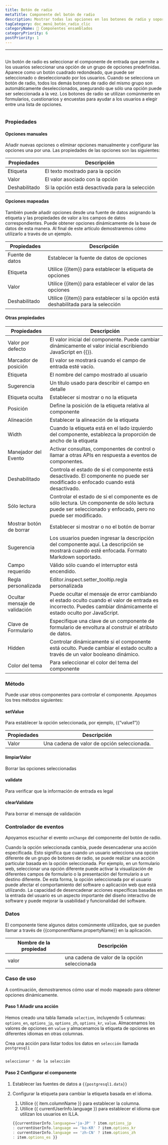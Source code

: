 ```yaml
---
title: Botón de radio
metaTitle: Componente del botón de radio
description: Mostrar todas las opciones en los botones de radio y soporte para seleccionar una opción.
tagCategory: doc_menú_botón_radio_clic
categoryName: 🧬 Componentes ensamblados
categoryPriority: 6
postPriority: 1
---
```


* * *

## <Heading hidden>Botón de radio</Heading>

Un botón de radio es seleccionar el componente de entrada que permite a los usuarios seleccionar una opción de un grupo de opciones predefinidas. Aparece como un botón cuadrado redondeado, que puede ser seleccionado o deseleccionado por los usuarios. Cuando se selecciona un botón de radio, todos los demás botones de radio del mismo grupo son automáticamente deseleccionados, asegurando que sólo una opción puede ser seleccionada a la vez. Los botones de radio se utilizan comúnmente en formularios, cuestionarios y encuestas para ayudar a los usuarios a elegir entre una lista de opciones.

<img src='https://cdn.illacloud.com/official-website/img/docs/assemble/radio.png' alt="" />

### Propiedades

#### Opciones manuales

Añadir nuevas opciones o eliminar opciones manualmente y configurar las opciones una por una. Las propiedades de las opciones son las siguientes: 

| Propiedades   | Descripción                                     |
| ------------- | ----------------------------------------------- |
| Etiqueta      | El texto mostrado para la opción                |
| Valor         | El valor asociado con la opción                 |
| Deshabilitado | Si la opción está desactivada para la selección |

#### Opciones mapeadas

También puede añadir opciones desde una fuente de datos asignando la etiqueta y las propiedades de valor a los campos de datos correspondientes. Puede obtener opciones dinámicamente de la base de datos de esta manera. Al final de este artículo demostraremos cómo utilizarlo a través de un ejemplo.

| Propiedades     | Descripción                                                                        |
| --------------- | ---------------------------------------------------------------------------------- |
| Fuente de datos | Establecer la fuente de datos de opciones                                          |
| Etiqueta        | Utilice {{item}} para establecer la etiqueta de opciones                           |
| Valor           | Utilice {{item}} para establecer el valor de las opciones                          |
| Deshabilitado   | Utilice {{item}} para establecer si la opción está deshabilitada para la selección |

#### Otras propiedades

| Propiedades                   | Descripción                                                                                                                                                          |
| ----------------------------- | -------------------------------------------------------------------------------------------------------------------------------------------------------------------- |
| Valor por defecto             | El valor inicial del componente. Puede cambiar dinámicamente el valor inicial escribiendo JavaScript en {{}}.                                                        |
| Marcador de posición          | El valor se mostrará cuando el campo de entrada esté vacío.                                                                                                          |
| Etiqueta                      | El nombre del campo mostrado al usuario                                                                                                                              |
| Sugerencia                    | Un título usado para describir el campo en detalle                                                                                                                   |
| Etiqueta oculta               | Establecer si mostrar o no la etiqueta                                                                                                                               |
| Posición                      | Define la posición de la etiqueta relativa al componente                                                                                                             |
| Alineación                    | Establecer la alineación de la etiqueta                                                                                                                              |
| Width                         | Cuando la etiqueta está en el lado izquierdo del componente, establezca la proporción de ancho de la etiqueta                                                        |
| Manejador del Evento          | Activar consultas, componentes de control o llamar a otras APIs en respuesta a eventos de componentes.                                                               |
| Deshabilitado                 | Controla el estado de si el componente está desactivado. El componente no puede ser modificado o enfocado cuando está desactivado.                                   |
| Sólo lectura                  | Controlar el estado de si el componente es de sólo lectura. Un componente de sólo lectura puede ser seleccionado y enfocado, pero no puede ser modificado.           |
| Mostrar botón de borrar       | Establecer si mostrar o no el botón de borrar                                                                                                                        |
| Sugerencia                    | Los usuarios pueden ingresar la descripción del componente aquí. La descripción se mostrará cuando esté enfocada. Formato Markdown soportado.                        |
| Campo requerido               | Válido sólo cuando el interruptor está encendido.                                                                                                                    |
| Regla personalizada           | Editor.inspect.setter_tooltip.regla personalizada                                                                                                                    |
| Ocultar mensaje de validación | Puede ocultar el mensaje de error cambiando el estado oculto cuando el valor de entrada es incorrecto. Puedes cambiar dinámicamente el estado oculto por JavaScript. |
| Clave de Formulario           | Especifique una clave de un componente de formulario de envoltura al construir el atributo de datos.                                                                 |
| Hidden                        | Controlar dinámicamente si el componente está oculto. Puede cambiar el estado oculto a través de un valor booleano dinámico.                                         |
| Color del tema                | Para seleccionar el color del tema del componente                                                                                                                    |

### Método

Puede usar otros componentes para controlar el componente. Apoyamos los tres métodos siguientes:

#### setValue

Para establecer la opción seleccionada, por ejemplo, {{”value1”}}

| Propiedades | Descripción                                  |
| ----------- | -------------------------------------------- |
| Valor       | Una cadena de valor de opción seleccionada.  |

#### limpiarValor

Borrar las opciones seleccionadas

#### validate

Para verificar que la información de entrada es legal

#### clearValidate

Para borrar el mensaje de validación

### Controlador de eventos

Apoyamos escuchar el evento `onChange` del componente del botón de radio. 

Cuando la opción seleccionada cambia, puede desencadenar una acción especificada. Esto significa que cuando un usuario selecciona una opción diferente de un grupo de botones de radio, se puede realizar una acción particular basada en la opción seleccionada. Por ejemplo, en un formulario web, seleccionar una opción diferente puede activar la visualización de diferentes campos de formulario o la presentación del formulario a un destino diferente. De esta forma, la opción seleccionada por el usuario puede afectar el comportamiento del software o aplicación web que está utilizando. La capacidad de desencadenar acciones específicas basadas en la entrada del usuario es un aspecto importante del diseño interactivo de software y puede mejorar la usabilidad y funcionalidad del software.

### Datos

El componente tiene algunos datos comúnmente utilizados, que se pueden llamar a través de {{componentName.propertyName}} en la aplicación.

| Nombre de la propiedad | Descripción                                    |
| ---------------------- | ---------------------------------------------- |
| valor                  | una cadena de valor de la opción seleccionada  |

### Caso de uso

A continuación, demostraremos cómo usar el modo mapeado para obtener opciones dinámicamente. 

#### Paso 1 Añadir una acción

Hemos creado una tabla llamada `selection`, incluyendo 5 columnas: `options_en`, `options_jp`, `options_zh`, `options_kr`, `value`. Almacenamos los valores de opciones en `value` y almacenamos la etiqueta de opciones en diferentes idiomas en otras columnas. 

Crea una acción para listar todos los datos en `selección` llamada `postgresql1`

<img src='https://cdn.illacloud.com/official-website/img/docs/assemble/radio1.png' alt="" />

```jsx
seleccionar * de la selección
```

#### Paso 2 Configurar el componente

1.  Establecer las fuentes de datos a `{{postgresql1.data}}` 
2.  Configurar la etiqueta para cambiar la etiqueta basada en el idioma. 

    1.  Utilice {{ item.columnName }} para establecer la columna. 
    2.  Utilice {{ currentUserInfo.language }} para establecer el idioma que utilizan los usuarios en ILLA.

    ```jsx
    {{currentUserInfo.language=='ja-JP' ? item.options_jp 
    : currentUserInfo.language == 'ko-KR' ? item.options_kr 
    : currentUserInfo.language == 'zh-CN' ? item.options_zh 
    : item.options_es }}
    ```

<img src='https://cdn.illacloud.com/official-website/img/docs/assemble/radio2.png' alt="" />
